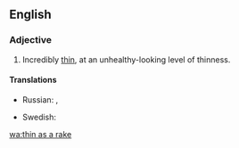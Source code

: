 ==English==

===Adjective===
{{en-adj|-|head=[[thin]] as a [[rake]]}}

# {{context|simile|lang=en}} Incredibly [[thin]], at an unhealthy-looking level of thinness.

====Translations====
{{trans-top|incredibly thin}}
* Russian: {{t|ru|худо́й как ще́пка}}, {{t|ru|то́щий как жердь}}
{{trans-mid}}
* Swedish: {{t|sv|tunn som en sticka}}
{{trans-bottom}}

[[wa:thin as a rake]]